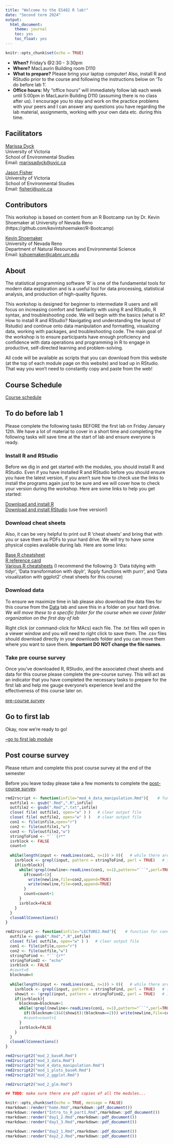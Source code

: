```yaml
---
title: "Welcome to the ES482 R lab!"
date: "Second term 2024"
output:
  html_document:
    theme: journal
    toc: yes
    toc_float: yes
---
```


```r
knitr::opts_chunk$set(echo = TRUE)
```

 * **When?** Friday's @2:30 - 3:30pm
 * **Where?** MacLaurin Building room D110
 * **What to prepare?** Please bring your laptop computer! Also, install R and RStudio prior to the course and following the instructions below on 'To do before lab 1'.    
 * **Office hours:** My "office hours" will immediately follow lab each week until 5:00pm in MacLaurin Building D110 (assuming there is no class after us). I encourage you to stay and work on the practice problems with your peers and I can answer any questions you have regarding the lab material, assignments, working with your own data etc. during this time.   
 
## Facilitators
[Marissa Dyck](https://github.com/marissadyck)  
University of Victoria    
School of Environmental Studies     
Email: [marissadyck@uvic.ca](mailto:marissadyck@uvic.ca)   

[Jason Fisher](http://www.acmelab.ca/the-lab.html)  
University of Victoria    
School of Environmental Studies   
Email: [fisherj@uvic.ca](mailto:fisherj@uvic.ca)   

## Contributors
This workshop is based on content from an R Bootcamp run by Dr. Kevin Shoemaker at University of Nevada Reno (https://github.com/kevintshoemaker/R-Bootcamp)

[Kevin Shoemaker](http://naes.unr.edu/shoemaker/)	
University of Nevada Reno  
Department of Natural Resources and Environmental Science       
Email: [kshoemaker@cabnr.unr.edu](mailto:kshoemaker@cabnr.unr.edu)

## About

The statistical programming software 'R' is one of the fundamental tools for modern data exploration and is a useful tool for data processing, statistical analysis,  and production of high-quality figures. 

This workshop is designed for beginner to intermediate R users and will focus on increasing comfort and familiarity with using R and RStudio, R syntax, and troubleshooting code. We will begin with the basics (what is R? How to install R and RStudio? Navigating and understanding the layout of Rstudio) and continue onto data manipulation and formatting, visualizing data, working with packages, and troubleshooting code. The main goal of the workshop is to ensure participants have enough proficiency and confidence with data operations and programming in R to engage in productive, self-directed learning and problem-solving.  

All code will be available as scripts that you can download from this website (at the top of each module page on this website) and load up in RStudio. That way you won't need to constantly copy and paste from the web!  

## Course Schedule

[Course schedule](images/ES482_class_schedule.xlsx)

## To do before lab 1

Please complete the following tasks BEFORE the first lab on Friday January 12th. We have a lot of material to cover in a short time and completing the following tasks will save time at the start of lab and ensure everyone is ready.

### Install R and RStudio

Before we dig in and get started with the modules, you should install R and RStudio. Even if you have installed R and RStudio before you should ensure you have the latest version, if you aren't sure how to check use the links to install the programs again just to be sure and we will cover how to check your version during the workshop. Here are some links to help you get started:

[Download and install R](https://cran.r-project.org/)        
[Download and install RStudio](https://www.rstudio.com/products/rstudio/download/)    (use free version!)      


### Download cheat sheets
Also, it can be very helpful to print out R 'cheat sheets' and bring that with you or save them as PDFs to your hard drive. We will try to have some physical copies available during lab. Here are some links:

[Base R cheatsheet](https://iqss.github.io/dss-workshops/R/Rintro/base-r-cheat-sheet.pdf)           
[R reference card](https://cran.r-project.org/doc/contrib/Short-refcard.pdf)  
[Various R cheatsheets](https://posit.co/resources/cheatsheets/?type=posit-cheatsheets&_page=2/) (I recommend the following 3: 'Data tidying with tidyr', 'Data transformation with dpylr', 'Apply functions with purrr', and 'Data visualization with ggplot2' cheat sheets for this course)

### Download data

To ensure we maximize time in lab please also download the data files for this course from the [Data](data.html) tab and save this in a folder on your hard drive. *We will move these to a specific folder for the course when we cover folder organization on the first day of lab*

Right click (or command-click for MAcs) each file. The .txt files will open in a viewer window and you will need to right click to save them. The .csv files should download directly in your downloads folder and you can move them where you want to save them. **Important DO NOT change the file names**.

### Take pre course survey

Once you've downloaded R, RStudio, and the associated cheat sheets and data for this course please complete the pre-course survey. This will act as an indicator that you have completed the necessary tasks to prepare for the first lab and help me gauge everyone's experience level and the effectiveness of this course later on.

[pre-course survey](https://qfreeaccountssjc1.az1.qualtrics.com/jfe/form/SV_bOcrXH4CuosgK7s)


## Go to first lab

Okay, now we're ready to go!


[--go to first lab module](mod_1_R101.html)


## Post course survey

Please return and complete this post course survey at the end of the semester

Before you leave today please take a few moments to complete the [post-course survey](https://qfreeaccountssjc1.az1.qualtrics.com/jfe/form/SV_8wdzQHkevQRmpkG). 

```r
rmd2rscript <- function(infile="mod_4_data_manipulation.Rmd"){    # function for converting markdown to scripts
  outfile1 <- gsub(".Rmd",".R",infile)
  outfile2 <- gsub(".Rmd",".txt",infile)
  close( file( outfile1, open="w" ) )   # clear output file
  close( file( outfile2, open="w" ) )   # clear output file
  con1 <- file(infile,open="r")
  con2 <- file(outfile1,"w")
  con3 <- file(outfile2,"w")
  stringToFind <- "```{r*"
  isrblock <- FALSE
  count=0
  
  while(length(input <- readLines(con1, n=1)) > 0){   # while there are still lines to be read
    isrblock <- grepl(input, pattern = stringToFind, perl = TRUE)   # is it the start of an R block?
    if(isrblock){
      while(!grepl(newline<-readLines(con1, n=1),pattern="```",perl=TRUE)){
        if(count>1){
          write(newline,file=con2,append=TRUE)
          write(newline,file=con3,append=TRUE)
        }
        count=count+1
      }
      isrblock=FALSE
    }
  }
  closeAllConnections()
}

rmd2rscript2 <- function(infile="LECTURE2.Rmd"){    # function for converting markdown to scripts
  outfile <- gsub(".Rmd",".R",infile)
  close( file( outfile, open="w" ) )   # clear output file
  con1 <- file(infile,open="r")
  con2 <- file(outfile,"w")
  stringToFind <- "```{r*"
  stringToFind2 <- "echo"
  isrblock <- FALSE
  #count=0
  blocknum=0
  
  while(length(input <- readLines(con1, n=1)) > 0){   # while there are still lines to be read
    isrblock <- grepl(input, pattern = stringToFind, perl = TRUE)   # is it the start of an R block?
    showit <- !grepl(input, pattern = stringToFind2, perl = TRUE)   # is it hidden (echo=FALSE)
    if(isrblock){
      blocknum=blocknum+1
      while(!grepl(newline<-readLines(con1, n=1),pattern="```",perl=TRUE)){
        if((blocknum>1)&((showit)|(blocknum==2))) write(newline,file=con2,append=TRUE)
        #count=count+1
      }
      isrblock=FALSE
    }
  }
  closeAllConnections()
}

```


```r

rmd2rscript2("mod_2_baseR.Rmd")
rmd2rscript2("mod_3_data.Rmd")
rmd2rscript2("mod_4_data_manipulation.Rmd")
rmd2rscript2("mod_1_plots_baseR.Rmd")
rmd2rscript2("mod_2_ggplot.Rmd")

rmd2rscript2("mod_2_glm.Rmd")

## TODO: make sure there are pdf copies of all the modules... 

knitr::opts_chunk$set(echo = TRUE, message = FALSE)
rmarkdown::render("home.Rmd",rmarkdown::pdf_document())
rmarkdown::render("Intro_to_R_part1.Rmd",rmarkdown::pdf_document())
rmarkdown::render("day1_2.Rmd",rmarkdown::pdf_document())
rmarkdown::render("day1_3.Rmd",rmarkdown::pdf_document())

rmarkdown::render("day2_1.Rmd",rmarkdown::pdf_document())
rmarkdown::render("day2_2.Rmd",rmarkdown::pdf_document())

```




